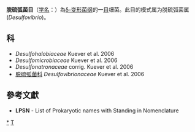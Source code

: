 {{Automatic taxobox
| taxon = Desulfovibrionales 
| authority = Kuever et al. 2006
| type genus = 脱硫弧菌属<br>Desulfovibrio 
| type genus authority = Kluyver and van Niel 1936 
}}
'''脱硫弧菌目'''（[[学名|学名]]：{{lang|la|''Desulfovibrionales''}}）為[[δ-变形菌纲|δ-变形菌纲]]的一[[目|目]]细菌。此目的模式属为脱硫弧菌属(''Desulfovibrio '')。

==科==
* ''Desulfohalobiaceae'' Kuever et al. 2006
* ''Desulfomicrobiaceae'' Kuever et al. 2006
* ''Desulfonatronaceae'' corrig. Kuever et al. 2006
* [[脱硫弧菌科|脱硫弧菌科]] ''Desulfovibrionaceae'' Kuever et al. 2006

==參考文獻==
{{reflist}}
* '''LPSN''' - List of Prokaryotic names with Standing in Nomenclature
{{细菌分类}}
{{taxonbar}}

[[Category:_脱硫弧菌目|*]]
[[Category:2006年描述的分类群|T]]
